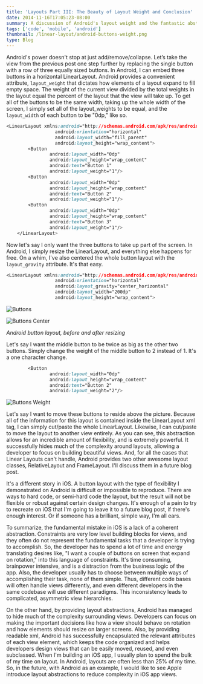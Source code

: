 ```yaml
---
title: 'Layouts Part III: The Beauty of Layout Weight and Conclusion'
date: 2014-11-16T17:05:23-08:00
summary: A discussion of Android's layout weight and the fantastic abstraction it represents.  There is no equivalent on iOS.
tags: ['code', 'mobile', 'android']
thumbnail: /linear-layout/android-buttons-weight.png
type: Blog
---
```


Android's power doesn't stop at just add/remove/collapse. Let’s take the view from the previous post one step further by replacing the single button with a row of three equally sized buttons. In Android, I can embed three buttons in a horizontal LinearLayout. Android provides a convenient attribute, `layout_weight` that dictates how elements of a layout expand to fill empty space. The weight of the current view divided by the total weights in the layout equal the percent of the layout that the view will take up. To get all of the buttons to be the same width, taking up the whole width of the screen, I simply set all of the layout_weights to be equal, and the `layout_width` of each button to be "0dp," like so.

```css
<LinearLayout xmlns:android="http://schemas.android.com/apk/res/android"
                  android:orientation="horizontal"
                  android:layout_width="fill_parent"
                  android:layout_height="wrap_content">
        <Button
                android:layout_width="0dp"
                android:layout_height="wrap_content"
                android:text="Button 1"
                android:layout_weight="1"/>
        <Button
                android:layout_width="0dp"
                android:layout_height="wrap_content"
                android:text="Button 2"
                android:layout_weight="1"/>
        <Button
                android:layout_width="0dp"
                android:layout_height="wrap_content"
                android:text="Button 3"
                android:layout_weight="1"/>
    </LinearLayout>
```

Now let's say I only want the three buttons to take up part of the screen. In Android, I simply resize the LinearLayout, and everything else happens for free. On a whim, I've also centered the whole button layout with the `layout_gravity` attribute. It's that easy.

```css
<LinearLayout xmlns:android="http://schemas.android.com/apk/res/android"
                  android:orientation="horizontal"
                  android:layout_gravity="center_horizontal"
                  android:layout_width="200dp"
                  android:layout_height="wrap_content">
```

![Buttons](/static/images/linear-layout/android-buttons.png)

![Buttons Center](/static/images/linear-layout/android-buttons-center.png)

_Android button layout, before and after resizing_

Let's say I want the middle button to be twice as big as the other two buttons. Simply change the weight of the middle button to 2 instead of 1. It's a one character change.

```css
        <Button
                android:layout_width="0dp"
                android:layout_height="wrap_content"
                android:text="Button 2"
                android:layout_weight="2"/>
```

![Buttons Weight](/static/images/linear-layout/android-buttons-weight.png)

Let's say I want to move these buttons to reside above the picture. Because all of the information for this layout is contained inside the LinearLayout xml tag, I can simply cut/paste the whole LinearLayout. Likewise, I can cut/paste to move the layout to another view entirely. As you can see, this abstraction allows for an incredible amount of flexibility, and is extremely powerful. It successfully hides much of the complexity around layouts, allowing a developer to focus on building beautiful views. And, for all the cases that Linear Layouts can't handle, Android provides two other awesome layout classes, RelativeLayout and FrameLayout. I'll discuss them in a future blog post.

It's a different story in iOS. A button layout with the type of flexibility I demonstrated on Android is difficult or impossible to reproduce. There are ways to hard code, or semi-hard code the layout, but the result will not be flexible or robust against certain design changes. It's enough of a pain to try to recreate on iOS that I'm going to leave it to a future blog post, if there's enough interest. Or if someone has a brilliant, simple way, I'm all ears.

To summarize, the fundamental mistake in iOS is a lack of a coherent abstraction. Constraints are very low level building blocks for views, and they often do not represent the fundamental tasks that a developer is trying to accomplish. So, the developer has to spend a lot of time and energy translating desires like, "I want a couple of buttons on screen that expand on rotation," into this language of constraints. It's time consuming, brainpower intensive, and is a distraction from the business logic of the app. Also, the developer usually has to choose between multiple ways of accomplishing their task, none of them simple. Thus, different code bases will often handle views differently, and even different developers in the same codebase will use different paradigms. This inconsistency leads to complicated, asymmetric view hierarchies.

On the other hand, by providing layout abstractions, Android has managed to hide much of the complexity surrounding views. Developers can focus on making the important decisions like how a view should behave on rotation and how elements should resize on larger screens. Also, by providing readable xml, Android has successfully encapsulated the relevant attributes of each view element, which keeps the code organized and helps developers design views that can be easily moved, reused, and even subclassed. When I'm building an iOS app, I usually plan to spend the bulk of my time on layout. In Android, layouts are often less than 25% of my time. So, in the future, with Android as an example, I would like to see Apple introduce layout abstractions to reduce complexity in iOS app views.
